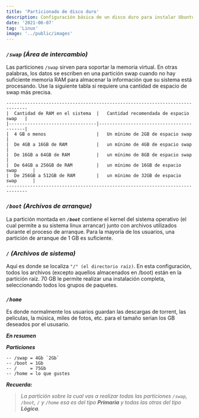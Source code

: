 ```yaml
---
title: 'Particionado de disco duro'
description: Configuración básica de un disco duro para instalar Ubuntu
date: '2021-06-07'
tag: 'Linux'
image: '../public/images'
---
```

<section style={{borderRadius: '.5rem', padding: '2rem 1rem', backgroundColor: '#cccccc90'}}>

### ***`/swap` (Área de intercambio)***

Las particiones `/swap` sirven para soportar la memoria virtual. En otras palabras, los datos se escriben en una partición swap cuando no hay suficiente memoria RAM para almacenar la información que su sistema está procesando. Use la siguiente tabla si requiere una cantidad de espacio de swap más precisa.

    ------------------------------------------------------------------------------
    |  Cantidad de RAM en el sistema  |   Cantidad recomendada de espacio swap   |
    |---------------------------------|------------------------------------------|
    |  4 GB o menos                   |   Un mínimo de 2GB de espacio swap       |
    |  De 4GB a 16GB de RAM           |   un mínimo de 4GB de espacio swap       |
    |  De 16GB a 64GB de RAM          |   un mínimo de 8GB de espacio swap       |
    |  De 64GB a 256GB de RAM         |   un mínimo de 16GB de espacio swap      |
    |  De 256GB a 512GB de RAM        |   un mínimo de 32GB de espacio swap      |
    ------------------------------------------------------------------------------

### ***`/boot` (Archivos de arranque)***

La partición montada en ***`/boot`*** contiene el kernel del sistema operativo (el cual permite a su sistema linux arrancar) junto con archivos utilizados durante el proceso de arranque. Para la mayoría de los usuarios, una partición de arranque de 1 GB es suficiente.

### ***`/` (Archivos de sistema)***

Aquí es donde se localiza `"/" (el directorio raíz)`. En esta configuración, todos los archivos (excepto aquellos almacenados en /boot) están en la partición raíz. 70 GB le permite realizar una instalación completa, seleccionando todos los grupos de paquetes.

### ***`/home`***

Es donde normalmente los usuarios guardan las descargas de torrent, las peliculas, la música, miles de fotos, etc. para el tamaño serian los GB deseados por el ususario. 


***En resumen***

_**Particiones**_

    -- /swap = 4Gb `2Gb`
    -- /boot = 1Gb
    -- /     = 75Gb
    -- /home = lo que gustes

_**Recuerda:**_ 
> _La partición sobre la cual vas a realizar todas las particiones `/swap`, `/boot`, `/` y `/home` esa es del tipo ***Primaria*** y todas las otras del tipo ***Lógica***._

</section>